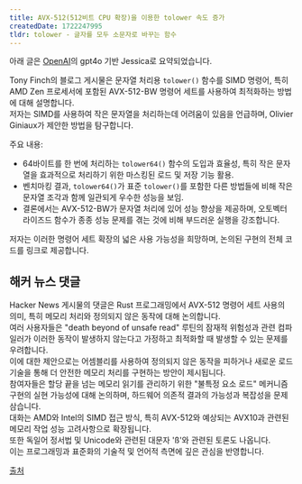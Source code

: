 ```yaml
---
title: AVX-512(512비트 CPU 확장)을 이용한 tolower 속도 증가
createdDate: 1722247995
tldr: tolower - 글자를 모두 소문자로 바꾸는 함수
---
```

아래 글은 [OpenAI](https://openai.com)의 gpt4o 기반 Jessica로 요약되었습니다.

Tony Finch의 블로그 게시물은 문자열 처리용 `tolower()` 함수를 SIMD 명령어, 특히 AMD Zen 프로세서에 포함된 AVX-512-BW 명령어 세트를 사용하여 최적화하는 방법에 대해 설명합니다.\
저자는 SIMD를 사용하여 작은 문자열을 처리하는데 어려움이 있음을 언급하며, Olivier Giniaux가 제안한 방법을 탐구합니다.

주요 내용:
- 64바이트를 한 번에 처리하는 `tolower64()` 함수의 도입과 효율성, 특히 작은 문자열을 효과적으로 처리하기 위한 마스킹된 로드 및 저장 기능 활용.
- 벤치마킹 결과, `tolower64()`가 표준 `tolower()`를 포함한 다른 방법들에 비해 작은 문자열 조각과 함께 일관되게 우수한 성능을 보임.
- 결론에서는 AVX-512-BW가 문자열 처리에 있어 성능 향상을 제공하며, 오토벡터라이즈드 함수가 종종 성능 문제를 겪는 것에 비해 부드러운 실행을 강조합니다.

저자는 이러한 명령어 세트 확장의 넓은 사용 가능성을 희망하며, 논의된 구현의 전체 코드를 링크로 제공합니다.

## 해커 뉴스 댓글

Hacker News 게시물의 댓글은 Rust 프로그래밍에서 AVX-512 명령어 세트 사용의 의미, 특히 메모리 처리와 정의되지 않은 동작에 대해 논의합니다.\
여러 사용자들은 "death beyond of unsafe read" 루틴의 잠재적 위험성과 관련 컴파일러가 이러한 동작이 발생하지 않는다고 가정하고 최적화할 때 발생할 수 있는 문제를 우려합니다.\
이에 대한 제안으로는 어셈블리를 사용하여 정의되지 않은 동작을 피하거나 새로운 로드 기술을 통해 더 안전한 메모리 처리를 구현하는 방안이 제시됩니다.\
참여자들은 할당 끝을 넘는 메모리 읽기를 관리하기 위한 "불특정 요소 로드" 메커니즘 구현의 실현 가능성에 대해 논의하며, 하드웨어 의존적 결과의 가능성과 복잡성을 문제 삼습니다.\
대화는 AMD와 Intel의 SIMD 접근 방식, 특히 AVX-512와 예상되는 AVX10과 관련된 메모리 작업 성능 고려사항으로 확장됩니다.\
또한 독일어 정서법 및 Unicode와 관련된 대문자 'ß'와 관련된 토론도 나옵니다.\
이는 프로그래밍과 표준화의 기술적 및 언어적 측면에 깊은 관심을 반영합니다.

[출처](https://news.ycombinator.com/item?id=41095790)
